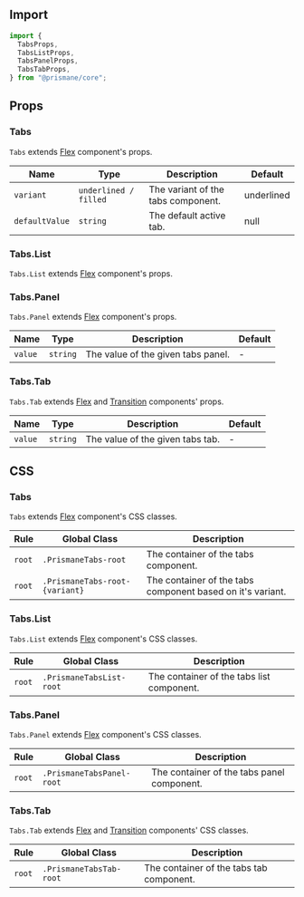 ## Import

```js
import {
  TabsProps,
  TabsListProps,
  TabsPanelProps,
  TabsTabProps,
} from "@prismane/core";
```

## Props

### Tabs

`Tabs` extends [Flex](/docs/components-api/flex-api) component's props.

| Name           | Type                  | Description                        | Default    |
| -------------- | --------------------- | ---------------------------------- | ---------- |
| `variant`      | `underlined / filled` | The variant of the tabs component. | underlined |
| `defaultValue` | `string`              | The default active tab.            | null       |

### Tabs.List

`Tabs.List` extends [Flex](/docs/components-api/flex-api) component's props.

### Tabs.Panel

`Tabs.Panel` extends [Flex](/docs/components-api/flex-api) component's props.

| Name    | Type     | Description                        | Default |
| ------- | -------- | ---------------------------------- | ------- |
| `value` | `string` | The value of the given tabs panel. | -       |

### Tabs.Tab

`Tabs.Tab` extends [Flex](/docs/components-api/flex-api) and [Transition](/docs/components-api/transition-api) components' props.

| Name    | Type     | Description                      | Default |
| ------- | -------- | -------------------------------- | ------- |
| `value` | `string` | The value of the given tabs tab. | -       |

## CSS

### Tabs

`Tabs` extends [Flex](/docs/components-api/flex-api) component's CSS classes.

| Rule   | Global Class                   | Description                                                |
| ------ | ------------------------------ | ---------------------------------------------------------- |
| `root` | `.PrismaneTabs-root`           | The container of the tabs component.                       |
| `root` | `.PrismaneTabs-root-{variant}` | The container of the tabs component based on it's variant. |

### Tabs.List

`Tabs.List` extends [Flex](/docs/components-api/flex-api) component's CSS classes.

| Rule   | Global Class             | Description                               |
| ------ | ------------------------ | ----------------------------------------- |
| `root` | `.PrismaneTabsList-root` | The container of the tabs list component. |

### Tabs.Panel

`Tabs.Panel` extends [Flex](/docs/components-api/flex-api) component's CSS classes.

| Rule   | Global Class              | Description                                |
| ------ | ------------------------- | ------------------------------------------ |
| `root` | `.PrismaneTabsPanel-root` | The container of the tabs panel component. |

### Tabs.Tab

`Tabs.Tab` extends [Flex](/docs/components-api/flex-api) and [Transition](/docs/components-api/transition-api) components' CSS classes.

| Rule   | Global Class            | Description                              |
| ------ | ----------------------- | ---------------------------------------- |
| `root` | `.PrismaneTabsTab-root` | The container of the tabs tab component. |
